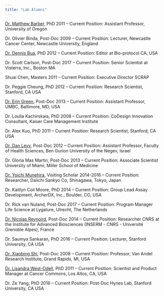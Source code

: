 ```yaml
---
title: "Lab Alumni"
---
```


<a href="https://ie2.uoregon.edu/people/barber/" target="_blank">Dr. Matthew Barber</a>, PhD 2011 -- Current Position: Assistant Professor, University of Oregon
 
Dr. Olivier Binda, Post-Doc 2009 -- Current Position: Lecturer, Newcastle Cancer Center, Newcastle University,  England
 
<a href="http://www.linkedin.com/in/dennisjbua" target="_blank">Dr. Dennis Bua</a>, PhD 2012 -- Current Position: Editor at Bio-protocol CA, USA
 
Dr. Scott Carlson, Post-Doc 2017 -- Current Position: Senior Scientist at Visterra, Inc., Boston MA
 
Shuai Chen, Masters 2011 -- Current Position: Executive Director SCRAP
 
Dr. Peggie Cheung, PhD 2012 -- Current Position: Research Scientist, Stanford, CA USA
 
<a href="http://greenlab.umbc.edu" target="_blank">Dr. Erin Green</a>, Post-Doc 2013 -- Current Position: Assistant Professor, UMBC, Baltimore, MD, USA
 
Dr. Loulia Kachirskaia, PhD 2008 -- Current Position: CoDesign Innovation Consultant, Kaiser Care Management Institute
 
Dr. Alex Kuo, PhD 2011 -- Current Position: Research Scientist, Stanford, CA USA
 
<a href="http://lifeserv.bgu.ac.il/wp/ledan/" target="_blank">Dr. Dan Levy</a>, Post-Doc 2012 -- Current Position: Assistant Professor, Faculty of Health Sciences, Ben Gurion University of the Negev, Israel
 
Dr. Gloria Mas Martin, Post-Doc 2013 -- Current Position: Associate Scientist University of Miami, Miller School of Medicine
 
<a href="mailto:munehira.yoichi.kb@daiichisankyo.co.jp"> Dr. Yoichi Munehira</a>, Visiting Scholar 2014-2016 -- Current Position: Researcher, Daiichi Sankyo Co, Shinagawa, Tokyo, Japan
 
Dr. Kaitlyn Coil Moore, PhD 2014 -- Current Position:  Group Lead Assay Development, ArcherDX, Inc., Boulder, CO, USA
 
Dr. Rick van Nuland, Post-Doc 2017 -- Current Position: Program Manager Life Science at Lygature, Utrecht, The Netherlands
 
<a href="https://iab.univ-grenoble-alpes.fr/sites/iab/files/presentation_groupe_reynoird_01-2018.pdf" target="_blank"> Dr. Nicolas Reynoird</a>, Post-Doc 2014 -- Current Position:  Researcher CNRS at the Institute for Advanced Biosciences (INSERM - CNRS - Université Grenoble Alpes), France

Dr. Saumya Sankaran, PhD 2016 -- Current Position: Lecturer, Stanford University, CA USA
 
<a href="https://vari.vai.org/research-groups/" target="_blank">Dr. Xiaobing Shi</a>, Post-Doc 2008 -- Current Position: Professor, Van Andel Research Institute, Grand Rapids, MI, USA
 
<a href="https://www.cancercommons.org/" target="_blank">Dr. Lisandra West-Odell</a>, PhD 2011 -- Current Position: Scientist and Product Manager at Cancer Commons, Los Altos, CA, USA

Dr. Ze Yang, PhD 2016 -- Current Position: Post-Doc Hynes Lab, Stanford University, CA USA